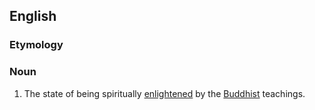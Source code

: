 ==English==

===Etymology===
{{suffix|Buddha|hood}}

===Noun===
{{en-noun|-}}

# The state of being spiritually [[enlightened]] by the [[Buddhist]] teachings.